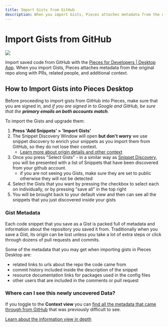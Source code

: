```yaml
---
title: Import Gists from GitHub
description: When you import Gists, Pieces attaches metadata from the original repo along with PRs, related people, and additional context.
---
```


<link rel="canonical" href="https://docs.pieces.app/product-highlights-and-benefits/import-gists-from-github" />

# Import Gists from GitHub

<Image zoom src="https://storage.googleapis.com/pieces_static_resources/pfd_wiki/IMPORT_GIST.gif" />

Import saved code from GitHub with the <a target="_blank" href="https://docs.pieces.app/overview">Pieces for Developers | Desktop App</a>. When you import Gists, Pieces attaches metadata from the original repo along with PRs, related people, and additional context.

## How to Import Gists into Pieces Desktop
Before proceeding to import gists from GitHub into Pieces, make sure that you are signed in, and
_if you are signed in to Google and GitHub, be sure that the **primary emails on both accounts match**._

To import the Gists and upgrade them:
1. **Press 'Add Snippets' > 'Import Gists'**
2. The Snippet Discovery Window will open **but don't worry** we use snippet discovery to enrich your snippets as you import them from GitHub, so they do not lose their context.
    -  [Learn more about origin details and other context](/features/auto-enrichment)
3. Once you press "Select Gists" - in a similar way as [Snippet Discovery](/product-highlights-and-benefits/in-project-snippet-discovery), you will be presented with a list of Snippets that have been discovered from your github account.
    - if you are not seeing you Gists, make sure they are set to public otherwise they will not be detected
4. Select the Gists that you want by pressing the checkbox to select each on individually, or by pressing "save all" in the top right
5. You will be brought back to your default view and then can see all the snippets that you just discovered inside your gists

### Gist Metadata
Each code snippet that you save as a Gist is packed full of metadata and information about the repository you saved it from. Traditionally when you save a Gist, its origin can be lost unless you take a lot of extra steps or click through dozens of pull requests and commits.

Some of the metadata that you may get when importing gists in Pieces Desktop are:
- related links to urls about the repo the code came from
- commit history included inside the description of the snippet
- resource documentation links for packages used in the config files
- other users that are included in the comments or pull request

### Where can I see this newly uncovered Data?
If you toggle to the **Context view** you can [find all the metadata that came through from GitHub](/features/auto-enrichment) that was previously difficult to see.

[Learn about the information view in depth](/features/managing-saved-materials)

